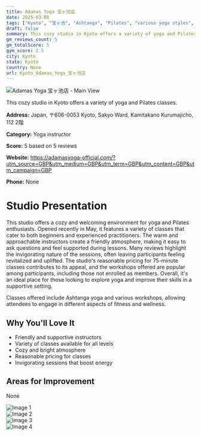 ```yaml
---
title: Adamas Yoga 宝ヶ池店
date: 2025-03-08
tags: ["Kyoto", "宝ヶ池", "Ashtanga", "Pilates", "various yoga styles", "cozy", "welcoming", "Kyoto"]  
draft: false
summary: This cozy studio in Kyoto offers a variety of yoga and Pilates classes.
gm_reviews_count: 5
gm_totalScore: 5
gym_score: 2.5
city: Kyoto
state: Kyoto
country: None
url: Kyoto_Adamas_Yoga_宝ヶ池店
---
```


<div className="aspect-[16/9] relative my-8">
  <img 
    src="https://lh5.googleusercontent.com/p/AF1QipONBqEPrzJoXF2HOqzgm_iZrWjr4z_gjyVpaGDd=w1920-h1080-k-no"
    alt="Adamas Yoga 宝ヶ池店 - Main View"
    className="object-cover absolute inset-0 w-full h-full rounded-lg"
  />
</div>

This cozy studio in Kyoto offers a variety of yoga and Pilates classes.

**Address:** Japan, 〒606-0053 Kyoto, Sakyo Ward, Kamitakano Kurumajicho, 112 2階

**Category:** Yoga instructor

**Score:** 5 based on 5 reviews

**Website:** https://adamasyoga-official.com/?utm_source=GBP&utm_medium=GBP&utm_term=GBP&utm_content=GBP&utm_campaign=GBP

**Phone:** None

# Studio Presentation

This studio offers a cozy and welcoming environment for yoga and Pilates enthusiasts. Opened recently in May, it features a variety of classes that cater to both beginners and experienced practitioners. The warm and approachable instructors create a friendly atmosphere, making it easy to ask questions and feel supported during lessons. Many reviews highlight the invigorating nature of the sessions, often leaving participants feeling revitalized and uplifted. The studio's reasonable pricing for 75-minute classes contributes to its appeal, and the workshops offered are popular among participants, including those not enrolled as members. Overall, it's an ideal place for those looking to explore yoga and improve their skills in a supportive setting.

Classes offered include Ashtanga yoga and various workshops, allowing attendees to engage in different aspects of fitness and wellness.

## Why You'll Love It

- Friendly and supportive instructors
- Variety of classes available for all levels
- Cozy and bright atmosphere
- Reasonable pricing for classes
- Invigorating sessions that boost energy

## Areas for Improvement

None

<div className="grid grid-cols-1 xl:grid-cols-2 gap-4 my-8">
<div className="aspect-[4/3] relative"><img src="https://lh3.googleusercontent.com/p/AF1QipOnOywQjoRDeZbfU89lqOvLeqduVFPz5vtXlU_N=w1920-h1080-k-no" alt="Image 1" className="object-cover absolute inset-0 w-full h-full rounded-lg" /></div>
<div className="aspect-[4/3] relative"><img src="https://lh5.googleusercontent.com/p/AF1QipOcxQTYfk7VlPV3tTh3NCpHa1RXL5NSVhenrghE=w1920-h1080-k-no" alt="Image 2" className="object-cover absolute inset-0 w-full h-full rounded-lg" /></div>
<div className="aspect-[4/3] relative"><img src="https://lh5.googleusercontent.com/p/AF1QipMSeskcSukiY3qJLEYm5G53IOQaGz6JVJZHroZE=w1920-h1080-k-no" alt="Image 3" className="object-cover absolute inset-0 w-full h-full rounded-lg" /></div>
<div className="aspect-[4/3] relative"><img src="https://lh5.googleusercontent.com/p/AF1QipO07q6OObqS0K2-BJLvWTrwhpPQH9TPJ7lTWbNd=w1920-h1080-k-no" alt="Image 4" className="object-cover absolute inset-0 w-full h-full rounded-lg" /></div>
</div>